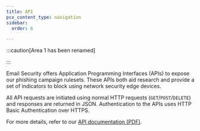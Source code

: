 ```yaml
---
title: API
pcx_content_type: navigation
sidebar:
  order: 6

---
```



:::caution[Area 1 has been renamed]


<Render file="rename-area1-to-ces" />


:::

Email Security offers Application Programming Interfaces (APIs) to expose our <GlossaryTooltip term="phishing">phishing</GlossaryTooltip> campaign rulesets. These APIs both aid research and provide a set of indicators to block using network security edge devices.

All API requests are initiated using normal HTTP requests (`GET`/`POST`/`DELETE`) and responses are returned in JSON. Authentication to the APIs uses HTTP Basic Authentication over HTTPS.

For more details, refer to our [API documentation (PDF)](/email-security/static/api_documentation_1.38.1.pdf).
